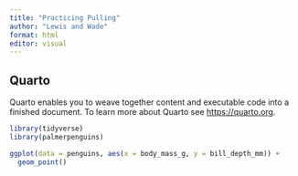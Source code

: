```yaml
---
title: "Practicing Pulling"
author: "Lewis and Wade"
format: html
editor: visual
---
```


## Quarto

Quarto enables you to weave together content and executable code into a finished document. To learn more about Quarto see <https://quarto.org>.

```r
library(tidyverse)
library(palmerpenguins)
```

```r
ggplot(data = penguins, aes(x = body_mass_g, y = bill_depth_mm)) +
  geom_point()
```
